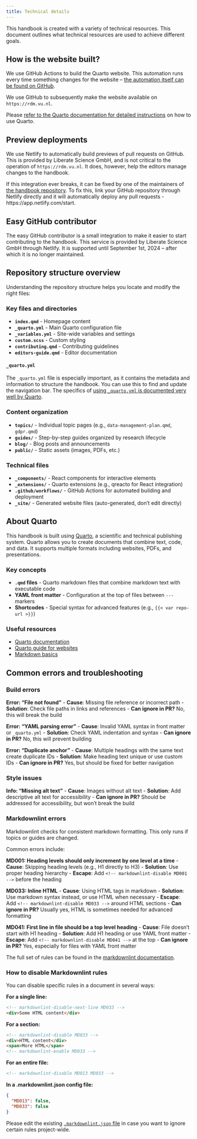 ```yaml
---
title: Technical details
---
```


This handbook is created with a variety of technical resources. This document outlines what technical resources are used to achieve different goals.

## How is the website built?

We use GitHub Actions to build the Quarto website. This automation runs every time something changes for the website – [the automation itself can be found on GitHub](https://github.com/ubvu/open-handbook/blob/main/.github/workflows/publish.yml).

We use GitHub to subsequently make the website available on `https://rdm.vu.nl`.

Please [refer to the Quarto documentation for detailed instructions](https://quarto.org/docs/websites/) on how to use Quarto.

## Preview deployments

We use Netlify to automatically build previews of pull requests on GitHub. This is provided by Liberate Science GmbH, and is not critical to the operation of `https://rdm.vu.nl`. It does, however, help the editors manage changes to the handbook.

If this integration ever breaks, it can be fixed by one of the maintainers of [the handbook repository]({{< var repo-url >}}). To fix this, link your GitHub repository through Netlify directly and it will automatically deploy any pull requests - https://app.netlify.com/start.

## Easy GitHub contributor

The easy GitHub contributor is a small integration to make it easier to start contributing to the handbook. This service is provided by Liberate Science GmbH through Netlify. It is supported until September 1st, 2024 – after which it is no longer maintained.

## Repository structure overview

Understanding the repository structure helps you locate and modify the right files:

### Key files and directories

- **`index.qmd`** - Homepage content
- **`_quarto.yml`** - Main Quarto configuration file
- **`_variables.yml`** - Site-wide variables and settings
- **`custom.scss`** - Custom styling
- **`contributing.qmd`** - Contributing guidelines
- **`editors-guide.qmd`** - Editor documentation

#### `_quarto.yml`

The `_quarto.yml` file is especially important, as it contains the metadata and information to structure the handbook. You can use this to find and update the navigation bar. The specifics of [using `_quarto.yml` is documented very well by Quarto](https://quarto.org/docs/websites/website-tools.html).

### Content organization

- **`topics/`** - Individual topic pages (e.g., `data-management-plan.qmd`, `gdpr.qmd`)
- **`guides/`** - Step-by-step guides organized by research lifecycle
- **`blog/`** - Blog posts and announcements
- **`public/`** - Static assets (images, PDFs, etc.)

### Technical files

- **`_components/`** - React components for interactive elements
- **`_extensions/`** - Quarto extensions (e.g., qreacto for React integration)
- **`.github/workflows/`** - GitHub Actions for automated building and deployment
- **`_site/`** - Generated website files (auto-generated, don't edit directly)

## About Quarto

This handbook is built using [Quarto](https://quarto.org/), a scientific and technical publishing system. Quarto allows you to create documents that combine text, code, and data. It supports multiple formats including websites, PDFs, and presentations.

### Key concepts

- **`.qmd` files** - Quarto markdown files that combine markdown text with executable code
- **YAML front matter** - Configuration at the top of files between `---` markers
- **Shortcodes** - Special syntax for advanced features (e.g., `{{< var repo-url >}}`)

### Useful resources

- [Quarto documentation](https://quarto.org/docs/)
- [Quarto guide for websites](https://quarto.org/docs/websites/)
- [Markdown basics](https://quarto.org/docs/authoring/markdown-basics.html)

## Common errors and troubleshooting

### Build errors

**Error: "File not found"**
- **Cause**: Missing file reference or incorrect path
- **Solution**: Check file paths in links and references
- **Can ignore in PR?** No, this will break the build

**Error: "YAML parsing error"**
- **Cause**: Invalid YAML syntax in front matter or `_quarto.yml`
- **Solution**: Check YAML indentation and syntax
- **Can ignore in PR?** No, this will prevent building

**Error: "Duplicate anchor"**
- **Cause**: Multiple headings with the same text create duplicate IDs
- **Solution**: Make heading text unique or use custom IDs
- **Can ignore in PR?** Yes, but should be fixed for better navigation

### Style issues

**Info: "Missing alt text"**
- **Cause**: Images without alt text
- **Solution**: Add descriptive alt text for accessibility
- **Can ignore in PR?** Should be addressed for accessibility, but won't break the build

### Markdownlint errors

Markdownlint checks for consistent markdown formatting. This only runs if topics or guides are changed.

Common errors include:

**MD001: Heading levels should only increment by one level at a time**
- **Cause**: Skipping heading levels (e.g., H1 directly to H3)
- **Solution**: Use proper heading hierarchy
- **Escape**: Add `<!-- markdownlint-disable MD001 -->` before the heading

**MD033: Inline HTML**
- **Cause**: Using HTML tags in markdown
- **Solution**: Use markdown syntax instead, or use HTML when necessary
- **Escape**: Add `<!-- markdownlint-disable MD033 -->` around HTML sections
- **Can ignore in PR?** Usually yes, HTML is sometimes needed for advanced formatting

**MD041: First line in file should be a top level heading**
- **Cause**: File doesn't start with H1 heading
- **Solution**: Add H1 heading or use YAML front matter
- **Escape**: Add `<!-- markdownlint-disable MD041 -->` at the top
- **Can ignore in PR?** Yes, especially for files with YAML front matter

The full set of rules can be found in the [markdownlint documentation](https://github.com/DavidAnson/markdownlint/blob/main/doc/Rules.md).

### How to disable Markdownlint rules

You can disable specific rules in a document in several ways:

**For a single line:**
```markdown
<!-- markdownlint-disable-next-line MD033 -->
<div>Some HTML content</div>
```

**For a section:**
```markdown
<!-- markdownlint-disable MD033 -->
<div>HTML content</div>
<span>More HTML</span>
<!-- markdownlint-enable MD033 -->
```

**For an entire file:**
```markdown
<!-- markdownlint-disable MD013 MD033 -->
```

**In a .markdownlint.json config file:**
```json
{
  "MD013": false,
  "MD033": false
}
```

Please edit the existing [`.markdownlint.json` file](./markdownlint.json) in case you want to ignore certain rules project-wide.
